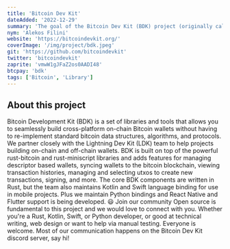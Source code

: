 ```yaml
---
title: 'Bitcoin Dev Kit'
dateAdded: '2022-12-29'
summary: 'The goal of the Bitcoin Dev Kit (BDK) project (originally called Magical Bitcoin 🧙) is to provide libraries and tools that make it 10x easier to build secure, full featured, cross-platform on-chain Bitcoin wallets. All BDK components are designed to be lightweight and modular so that they can be adapted for virtually any use-case: from single-sig mobile wallets to multi-billion-dollar cold storage vaults.'
nym: 'Alekos Filini'
website: 'https://bitcoindevkit.org/'
coverImage: '/img/project/bdk.jpeg'
git: 'https://github.com/bitcoindevkit'
twitter: 'bitcoindevkit'
zaprite: 'vmwW1gJFaZ2os0AADI48'
btcpay: 'bdk'
tags: ['Bitcoin', 'Library']
---
```


## About this project

Bitcoin Development Kit (BDK) is a set of libraries and tools that allows you to seamlessly build cross-platform on-chain Bitcoin wallets without having to re-implement standard bitcoin data structures, algorithms, and protocols. We partner closely with the Lightning Dev Kit (LDK) team to help projects building on-chain and off-chain wallets. BDK is built on top of the powerful rust-bitcoin and rust-miniscript libraries and adds features for managing descriptor based wallets, syncing wallets to the bitcoin blockchain, viewing transaction histories, managing and selecting utxos to create new transactions, signing, and more. The core BDK components are written in Rust, but the team also maintains Kotlin and Swift language binding for use in mobile projects. Plus we maintain Python bindings and React Native and Flutter support is being developed. 😃 Join our community Open source is fundamental to this project and we would love to connect with you. Whether you're a Rust, Kotlin, Swift, or Python developer, or good at technical writing, web design or want to help via manual testing. Everyone is welcome. Most of our communication happens on the Bitcoin Dev Kit discord server, say hi!
